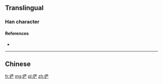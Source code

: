 {{also|儼}}
==Translingual==

===Han character===
{{Han char|rn=9|rad=人|as=07|sn=9|four=|canj=OMTH|ids=⿰亻严}}

====References====
* {{Han ref|kx=0106.041|hdz=10156.160|uh=4FE8|ud=20456}}

----

==Chinese==
{{zh-see|儼}}

[[fr:俨]]
[[mg:俨]]
[[pl:俨]]
[[zh:俨]]